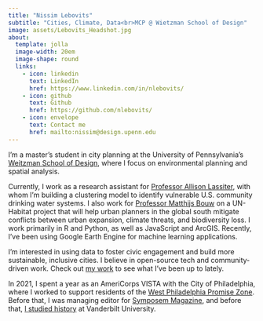 ```yaml
---
title: "Nissim Lebovits"
subtitle: "Cities, Climate, Data<br>MCP @ Wietzman School of Design"
image: assets/Lebovits_Headshot.jpg
about:
  template: jolla
  image-width: 20em
  image-shape: round
  links:
    - icon: linkedin
      text: LinkedIn
      href: https://www.linkedin.com/in/nlebovits/
    - icon: github
      text: Github
      href: https://github.com/nlebovits/
    - icon: envelope
      text: Contact me
      href: mailto:nissim@design.upenn.edu
---
```


I'm a master's student in city planning at the University of Pennsylvania's [Weitzman School of Design](https://www.design.upenn.edu/), where I focus on environmental planning and spatial analysis.

Currently, I work as a research assistant for [Professor Allison Lassiter](https://www.design.upenn.edu/people/allison-lassiter), with whom I'm building a clustering model to identify vulnerable U.S. community drinking water systems. I also work for [Professor Matthijs Bouw](https://www.design.upenn.edu/people/matthijs-bouw) on a UN-Habitat project that will help urban planners in the global south mitigate conflicts between urban expansion, climate threats, and biodiversity loss. I work primarily in R and Python, as well as JavaScript and ArcGIS. Recently, I've been using Google Earth Engine for machine learning applications.

I'm interested in using data to foster civic engagement and build more sustainable, inclusive cities. I believe in open-source tech and community-driven work. Check out [my work](https://nlebovits.github.io/projects.html) to see what I've been up to lately.

In 2021, I spent a year as an AmeriCorps VISTA with the City of Philadelphia, where I worked to support residents of the [West Philadelphia Promise Zone](https://www.phila.gov/programs/west-philadelphia-promise-zone/). Before that, I was managing editor for [Symposem Magazine](https://symposeum.us/), and before that, [I studied history](https://ir.vanderbilt.edu/handle/1803/16300) at Vanderbilt University.
